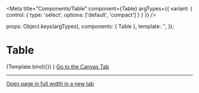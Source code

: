 
<Meta 
  title="Components/Table" 
  component={Table}
  argTypes={{
    variant: { 
      control: { 
        type: 'select', 
        options: ['default', 'compact'] 
      } 
    }
  }} 
/>

  props: Object.keys(argTypes),
  components: { Table },
  template: '<Table :variant="variant" />',
});

# Table

<Canvas>
  <Story 
    name="Example"
    args={{
      variant: 'default',
    }}
  >
    {Template.bind({})
  }</Story>
</Canvas>

<ArgsTable story="Example" />

<a href="?path=/story/components-table--example">
  Go to the Canvas Tab
</a>

---

<a href="?id=components-table--example" target="_blank">
  Open page in full width in a new tab
</a>
